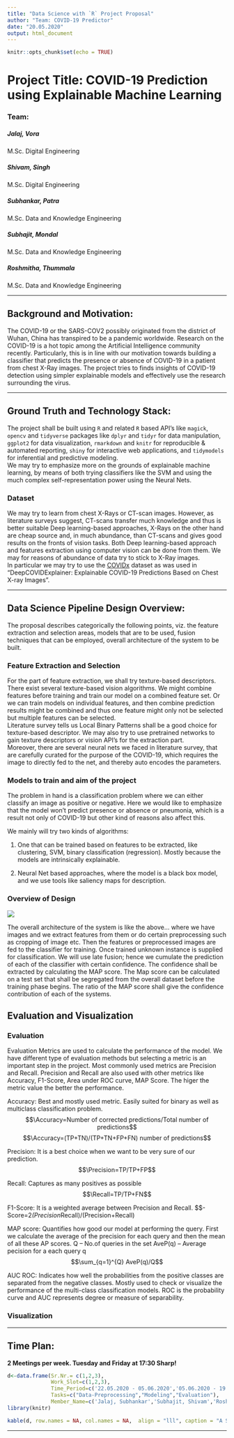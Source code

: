 ```yaml
---
title: "Data Science with `R` Project Proposal"
author: "Team: COVID-19 Predictor"
date: "20.05.2020"
output: html_document
---
```


```r
knitr::opts_chunk$set(echo = TRUE)
```

# Project Title: COVID-19 Prediction using Explainable Machine Learning

### Team:

##### **Jalaj, Vora** 
M.Sc. Digital Engineering <br>

##### **Shivam, Singh**
M.Sc. Digital Engineering <br>

##### **Subhankar, Patra**
M.Sc. Data and Knowledge Engineering <br>

##### **Subhajit, Mondal**
M.Sc. Data and Knowledge Engineering <br>

##### **Roshmitha, Thummala**
M.Sc. Data and Knowledge Engineering <br>

***

## Background and Motivation:

The COVID-19 or the SARS-COV2 possibly originated from the district of Wuhan, China has transpired to be a pandemic worldwide. Research on the COVID-19 is a hot topic among the Artificial Intelligence community recently. Particularly, this is in line with our motivation towards building a classifier that predicts the presence or absence of COVID-19 in a patient from chest X-Ray images. The project tries to finds insights of COVID-19 detection using simpler explainable models and effectively use the research surrounding the virus.

***

## Ground Truth and Technology Stack:

The project shall be built using `R` and related `R` based API’s like `magick`, `opencv` and `tidyverse` packages like `dplyr` and `tidyr` for data manipulation, `ggplot2` for data visualization, `rmarkdown` and `knitr` for reproducible & automated reporting, `shiny` for interactive web applications, and `tidymodels` for inferential and predictive modeling. <br>
We may try to emphasize more on the grounds of explainable machine learning, by means of both trying classifiers like the SVM and using the much complex self-representation power using the Neural Nets.

### Dataset
We may try to learn from chest X-Rays or CT-scan images. However, as literature surveys suggest, CT-scans transfer much knowledge and thus is better suitable Deep learning-based approaches, X-Rays on the other hand are cheap source and, in much abundance, than CT-scans and gives good results on the fronts of vision tasks. Both Deep learning-based approach and features extraction using computer vision can be done from them. We may for reasons of abundance of data try to stick to X-Ray images.<br>
In particular we may try to use the [COVIDx](https://github.com/rezacsedu/DeepCOVIDExplainer) dataset as was used in “DeepCOVIDExplainer: Explainable COVID-19 Predictions Based on Chest X-ray Images”.

***

## Data Science Pipeline Design Overview:

The proposal describes categorically the following points, viz. the feature extraction and selection areas, models that are to be used, fusion techniques that can be employed, overall architecture of the system to be built.

### Feature Extraction and Selection
For the part of feature extraction, we shall try texture-based descriptors. There exist several texture-based vision algorithms. We might combine features before training and train our model on a combined feature set. Or we can train models on individual features, and then combine prediction results might be combined and thus one feature might only not be selected but multiple features can be selected. <br>
Literature survey tells us Local Binary Patterns shall be a good choice for texture-based descriptor. We may also try to use pretrained networks to gain texture descriptors or vision API’s for the extraction part. <br>
Moreover, there are several neural nets we faced in literature survey, that are carefully curated for the purpose of the COVID-19, which requires the image to directly fed to the net, and thereby auto encodes the parameters.

### Models to train and aim of the project
The problem in hand is a classification problem where we can either classify an image as positive or negative. Here we would like to emphasize that the model won’t predict presence or absence or pneumonia, which is a result not only of COVID-19 but other kind of reasons also affect this. <br>

We mainly will try two kinds of algorithms:

1. One that can be trained based on features to be extracted, like clustering, SVM, binary classification (regression). Mostly because the models are intrinsically explainable.

2. Neural Net based approaches, where the model is a black box model, and we use tools like saliency maps for description.

### Overview of Design

![](Picture1.png)

The overall architecture of the system is like the above… where we have images and we extract features from them or do certain preprocessing such as cropping of image etc. Then the features or preprocessed images are fed to the classifier for training. Once trained unknown instance is supplied for classification. We will use late fusion; hence we cumulate the prediction of each of the classifier with certain confidence. The confidence shall be extracted by calculating the MAP score. The Map score can be calculated on a test set that shall be segregated from the overall dataset before the training phase begins. The ratio of the MAP score shall give the confidence contribution of each of the systems.

## Evaluation and Visualization

### Evaluation

Evaluation Metrics are used to calculate the performance of the model. We have different type of evaluation methods but selecting a metric is an important step in the project. Most commonly used metrics are Precision and Recall. Precision and Recall are also used with other metrics like Accuracy, F1-Score, Area under ROC curve, MAP Score.
The higer the metric value the better the performance.

Accuracy: Best and mostly used metric. Easily suited for binary as well as multiclass classification problem.
$$\Accuracy=Number of corrected predictions/Total number of predictions$$
$$\Accuracy=(TP+TN)/(TP+TN+FP+FN) number of predictions$$

Precision: It is a best choice when we want to be very sure of our prediction.
$$\Precision=TP/TP+FP$$

Recall: Captures as many positives as possible
$$\Recall=TP/TP+FN$$

F1-Score: It is a weighted average between Precision and Recall.
$$\F1-Score=2*(Precision*Recall)/(Precision+Recall)

MAP score: Quantifies how good our model at performing the query. First we calculate the average of the precision for each query and then the mean of all these AP scores.
Q – No.of queries in the set 
AveP(q) – Average pecision for a each query q
$$\sum_{q=1}^{Q} AveP(q)/Q$$

AUC ROC: Indicates how well the probabilities from the positive classes are separated from the negative classes. Mostly used to check or visualize the performance of the multi-class classification models. ROC is the probability curve and AUC represents degree or measure of separability.


### Visualization

***

## Time Plan:

**2 Meetings per week. Tuesday and Friday at 17:30 Sharp!**

```r

d<-data.frame(Sr.Nr.= c(1,2,3),
              Work_Slot=c(1,2,3), 
              Time_Period=c('22.05.2020 - 05.06.2020','05.06.2020 - 19.06.2020','19.06.2020 - 03.07.2020'),
              Tasks=c("Data-Preprocessing","Modeling","Evaluation"),
              Member_Name=c('Jalaj, Subhankar','Subhajit, Shivam','Roshmitha'))
library(knitr)

kable(d, row.names = NA, col.names = NA,  align = "lll", caption = "A Sample Table")
```

***
